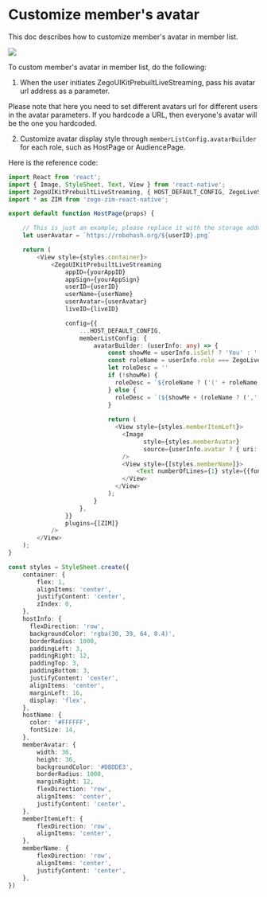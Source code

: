 # Customize member's avatar

This doc describes how to customize member's avatar in member list.


<Frame width="30%" height="auto" caption="">
  <img src="https://storage.zego.im/sdk-doc/Pics/ZegoUIKit/Flutter/live/live_duration.jpeg" />
</Frame> 

To custom member's avatar in member list, do the following:

1. When the user initiates ZegoUIKitPrebuiltLiveStreaming, pass his avatar url address as a parameter.

<Warning title="Warning">

Please note that here you need to set different avatars url for different users in the avatar parameters. If you hardcode a URL, then everyone's avatar will be the one you hardcoded.

</Warning>

2. Customize avatar display style through `memberListConfig.avatarBuilder` for each role, such as HostPage or AudiencePage.

Here is the reference code:

```typescript {8-9,18,24-45}
import React from 'react';
import { Image, StyleSheet, Text, View } from 'react-native';
import ZegoUIKitPrebuiltLiveStreaming, { HOST_DEFAULT_CONFIG, ZegoLiveStreamingRole } from '@zegocloud/zego-uikit-prebuilt-live-streaming-rn';
import * as ZIM from 'zego-zim-react-native';

export default function HostPage(props) {

    // This is just an example; please replace it with the storage address for user avatars in your app.
    let userAvatar = `https://robohash.org/${userID}.png`

    return (
        <View style={styles.container}>
            <ZegoUIKitPrebuiltLiveStreaming
                appID={yourAppID}
                appSign={yourAppSign}
                userID={userID}
                userName={userName}
                userAvatar={userAvatar}
                liveID={liveID}

                config={{
                    ...HOST_DEFAULT_CONFIG,
                    memberListConfig: {
                        avatarBuilder: (userInfo: any) => {
                            const showMe = userInfo.isSelf ? 'You' : '';
                            const roleName = userInfo.role === ZegoLiveStreamingRole.host ? 'Host' : (userInfo.role === ZegoLiveStreamingRole.coHost ? 'Co-host' : '');
                            let roleDesc = ''
                            if (!showMe) {
                              roleDesc = `${roleName ? ('(' + roleName + ')') : ''}`;
                            } else {
                              roleDesc = `(${showMe + (roleName ? (',' + roleName) : '')})`;
                            } 
                        
                            return (
                              <View style={styles.memberItemLeft}>
                                <Image
                                      style={styles.memberAvatar}
                                      source={userInfo.avatar ? { uri: userInfo.avatar } : require('./resources/avatar_def.png')}
                                />
                                <View style={[styles.memberName]}>
                                    <Text numberOfLines={1} style={{fontSize: 16, color: '#FFFFFF'}}>{userInfo.userName}{roleDesc}</Text>
                                </View>
                              </View>
                            );
                        }
                    },
                }}
                plugins={[ZIM]}
            />
        </View>
    );
}

const styles = StyleSheet.create({
    container: {
        flex: 1,
        alignItems: 'center',
        justifyContent: 'center',
        zIndex: 0,
    },
    hostInfo: {
      flexDirection: 'row',
      backgroundColor: 'rgba(30, 39, 64, 0.4)',
      borderRadius: 1000,
      paddingLeft: 3,
      paddingRight: 12,
      paddingTop: 3,
      paddingBottom: 3,
      justifyContent: 'center',
      alignItems: 'center',
      marginLeft: 16,
      display: 'flex',
    },
    hostName: {
      color: '#FFFFFF',
      fontSize: 14,
    },
    memberAvatar: {
        width: 36,
        height: 36,
        backgroundColor: '#DBDDE3',
        borderRadius: 1000,
        marginRight: 12,
        flexDirection: 'row',
        alignItems: 'center',
        justifyContent: 'center',
    },
    memberItemLeft: {
        flexDirection: 'row',
        alignItems: 'center',
    },
    memberName: {
        flexDirection: 'row',
        alignItems: 'center',
        justifyContent: 'center',
    },
})
```